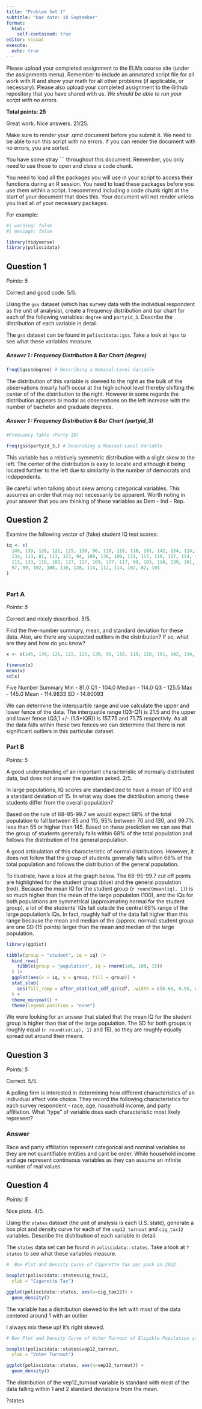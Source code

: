 ```yaml
---
title: "Problem Set 1"
subtitle: "Due date: 18 September"
format: 
  html:
    self-contained: true
editor: visual
execute: 
  echo: true
---
```


Please upload your completed assignment to the ELMs course site (under the assignments menu). Remember to include an annotated script file for all work with R and show your math for all other problems (if applicable, or necessary). Please also upload your completed assignment to the Github repository that you have shared with us. *We should be able to run your script with no errors.*

**Total points: 25**

::: {.callout-tip title="HG comments"}
Great work. Nice answers. 21/25.
:::

::: {.callout-tip title="HG comments"}
Make sure to render your .qmd document before you submit it. We need to be able to run this script with no errors. If you can render the document with no errors, you are sorted.

You have some stray ``` throughout this document. Remember, you only need to use those to open and close a code chunk. 
:::

::: {.callout-tip title="HG comments"}
You need to load all the packages you will use in your script to access their functions during an R session. You need to load these packages before you use them within a script. I recommend including a code chunk right at the start of your document that does this. Your document will not render unless you load all of your necessary packages. 

For example: 

```r
#| warning: false
#| message: false

library(tidyverse)
library(poliscidata)
```
:::

## Question 1

*Points: 5*

::: {.callout-tip title="HG comments"}
Correct and good code. 5/5.
:::

Using the `gss` dataset (which has survey data with the individual respondent as the unit of analysis), create a frequency distribution and bar chart for each of the following variables: `degree` and `partyid_3`. Describe the distribution of each variable in detail.

::: callout-note
The `gss` dataset can be found in `poliscidata::gss`. Take a look at `?gss` to see what these variables measure.
:::

##### Answer 1 : Frequency Distribution & Bar Chart (degree)

```r
freqC(gss$degree) # Describing a Nominal-Level Variable
```
 
 The distribution of this variable is skewed to the right as the bulk of the observations (nearly half) occur at the high school level thereby shifting the center of of the distribution to the right. However in some regards the distribution appears bi modal as observations on the left increase with the number of bachelor and graduate degrees. 


##### Answer 1 : Frequency Distribution & Bar Chart (partyid_3)

```r

#Frequency Table (Party ID)

freq(gss$partyid_3,) # Describing a Nominal-Level Variable


```

This variable has a relatively symmetric distribution with a slight skew to the left. The center of the distribution is easy to locate and although it being located further to the left due to similarity in the number of democrats and independents.  

::: {.callout-tip title="HG comments"}
Be careful when talking about skew among categorical variables. This assumes an order that may not necessarily be apparent. Worth noting in your answer that you are thinking of these variables as Dem - Ind - Rep. 
:::

## Question 2

Examine the following vector of (fake) student IQ test scores:

```r
iq <- c(
  145, 139, 126, 122, 125, 130, 96, 110, 118, 118, 101, 142, 134, 124, 112, 109, 
  134, 113, 81, 113, 123, 94, 100, 136, 109, 131, 117, 110, 127, 124, 106, 124, 
  115, 133, 116, 102, 127, 117, 109, 137, 117, 90, 103, 114, 139, 101, 122, 105, 
  97, 89, 102, 108, 110, 128, 114, 112, 114, 102, 82, 101
)



```

### Part A

*Points: 5*

::: {.callout-tip title="HG comments"}
Correct and nicely described. 5/5.
:::

Find the five-number summary, mean, and standard deviation for these data. Also, are there any suspected outliers in the distribution? If so, what are they and how do you know?

```r

x <- c(145, 139, 126, 122, 125, 130, 96, 110, 118, 118, 101, 142, 134, 124, 112, 109, 134, 113, 81, 113, 123, 94, 100, 136, 109, 131, 117, 110, 127, 124, 106, 124, 115, 133, 116, 102, 127, 117, 109, 137, 117, 90, 103, 114, 139, 101, 122, 105,97, 89, 102, 108, 110, 128, 114, 112, 114, 102, 82, 101)

fivenum(x)
mean(x)
sd(x)
```
Five Number Summary
Min - 81.0
Q1 - 104.0
Median - 114.0
Q3 - 125.5
Max - 145.0
Mean - 114.9833
SD - 14.80093

We can determine the interquartile range and use calculate the upper and lower fence of the data. The interquatile range (Q3-Q1) is 21.5 and the upper and lower fence (Q3,1 +/- (1.5*IQR)) is 157.75 and 71.75 respectivly. As all the data falls within these two fences we can determine that there is not significant outliers in this particular dataset. 


### Part B

*Points: 5*

:::{.callout-tip title="HG comments"}
A good understanding of an important characteristic of normally distributed data, but does not answer the question asked. 2/5.
:::

In large populations, IQ scores are standardized to have a mean of 100 and a standard deviation of 15. In what way does the distribution among these students differ from the overall population?

Based on the rule of 68-95-99.7 we would expect 68% of the total population to fall between 85 and 115, 95% between 70 and 130, and 99.7% less than 55 or higher than 145. Based on these prediction we can see that the group of students generally falls within 68% of the total population and follows the  distribution of the general population.

::: {.callout-tip title="HG comments"}
A good articulation of this characteristic of normal distributions. However, it does not follow that the group of students generally falls within 68% of the total population and follows the  distribution of the general population. 

To illustrate, have a look at the graph below. The 68-95-99.7 cut off points are highlighted for the student group (blue) and the general population (red). Because the mean IQ for the student group (`r round(mean(iq), 1)`) is so much higher than the mean of the large population (100), and the IQs for both populations are symmetrical (approximating normal for the student group), a lot of the students' IQs fall outside the central 68% range of the large population's IQs. In fact, roughly half of the data fall higher than this range because the mean and median of the (approx. normal) student group are one SD (15 points) larger than the mean and median of the large population.     

```r
library(ggdist)

tibble(group = "student", iq = iq) |> 
  bind_rows(
    tibble(group = "population", iq = rnorm(1e6, 100, 15))
  ) |> 
  ggplot(aes(x = iq, y = group, fill = group)) + 
  stat_slab(
    aes(fill_ramp = after_stat(cut_cdf_qi(cdf, .width = c(0.68, 0.95, 0.997))))
  ) + 
  theme_minimal() + 
  theme(legend.position = "none")
```

We were looking for an answer that stated that the mean IQ for the student group is higher than that of the large population. The SD for both groups is roughly equal (`r round(sd(iq), 1)` and 15), so they are roughly equally spread out around their means. 

:::

## Question 3

*Points: 5*

::: {.callout-tip title="HG comments"}
Correct. 5/5.
:::

A polling firm is interested in determining how different characteristics of an individual affect vote choice. They record the following characteristics for each survey respondent - race, age, household income, and party affiliation. What "type" of variable does each characteristic most likely represent?

### Answer 
Race and party affiliation represent categorical and nominal variables as they are not quantifiable entities and cant be order. While household income and age represent continuous variables as they can assume an infinite number of real values. 





## Question 4

*Points: 5*

:::{.callout-tip title="HG comments"}
Nice plots. 4/5.
:::

Using the `states` dataset (the unit of analysis is each U.S. state), generate a box plot and density curve for each of the `vep12_turnout` and `cig_tax12` variables. Describe the distribution of each variable in detail.

::: callout-note
The `states` data set can be found in `poliscidata::states`. Take a look at `?states` to see what these variables measure.
:::

```r


#  Box Plot and Density Curve of Cigarette Tax per pack in 2012

boxplot(poliscidata::states$cig_tax12,
  ylab = "Cigarette Tax")

ggplot(poliscidata::states, aes(x=cig_tax12)) + 
  geom_density()
```
The variable has a distribution skewed to the left with most of the data centered around 1 with an outlier 

:::{.callout-tip title="HG comments"}
I always mix these up! It's right skewed. 
:::

```r
# Box Plot and Density Curve of Voter Turnout of Eligible Population in 2012

boxplot(poliscidata::states$vep12_turnout,
  ylab = "Voter Turnout")

ggplot(poliscidata::states, aes(x=vep12_turnout)) + 
  geom_density() 
``` 
The distribution of the vep12_turnout variable is standard with most of the data  falling within 1 and 2 standard deviations from the mean. 
  
?states

